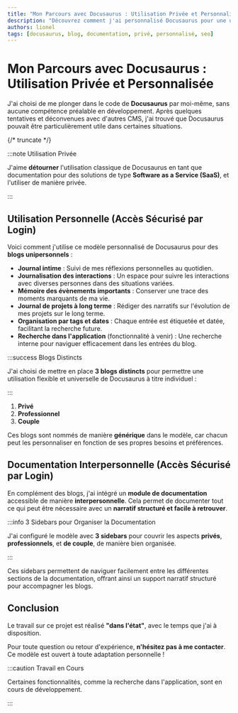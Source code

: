 ```yaml
---
title: "Mon Parcours avec Docusaurus : Utilisation Privée et Personnalisée"
description: "Découvrez comment j'ai personnalisé Docusaurus pour une utilisation privée, en créant un modèle avec 3 blogs et une documentation interpersonnelle."
authors: lionel
tags: [docusaurus, blog, documentation, privé, personnalisé, seo]
---
```


# Mon Parcours avec Docusaurus : Utilisation Privée et Personnalisée

J'ai choisi de me plonger dans le code de **Docusaurus** par moi-même, sans aucune compétence préalable en développement. Après quelques tentatives et déconvenues avec d'autres CMS, j'ai trouvé que Docusaurus pouvait être particulièrement utile dans certaines situations.

{/* truncate */}

:::note Utilisation Privée

J'aime **détourner** l'utilisation classique de Docusaurus en tant que documentation pour des solutions de type **Software as a Service (SaaS)**, et l'utiliser de manière privée.

:::

## Utilisation Personnelle (Accès Sécurisé par Login)

Voici comment j'utilise ce modèle personnalisé de Docusaurus pour des **blogs unipersonnels** :

- **Journal intime** : Suivi de mes réflexions personnelles au quotidien.
- **Journalisation des interactions** : Un espace pour suivre les interactions avec diverses personnes dans des situations variées.
- **Mémoire des évènements importants** : Conserver une trace des moments marquants de ma vie.
- **Journal de projets à long terme** : Rédiger des narratifs sur l'évolution de mes projets sur le long terme.
- **Organisation par tags et dates** : Chaque entrée est étiquetée et datée, facilitant la recherche future.
- **Recherche dans l'application** (fonctionnalité à venir) : Une recherche interne pour naviguer efficacement dans les entrées du blog.

:::success Blogs Distincts

J'ai choisi de mettre en place **3 blogs distincts** pour permettre une utilisation flexible et universelle de Docusaurus à titre individuel :

:::

1. **Privé**
2. **Professionnel**
3. **Couple**

Ces blogs sont nommés de manière **générique** dans le modèle, car chacun peut les personnaliser en fonction de ses propres besoins et préférences.

## Documentation Interpersonnelle (Accès Sécurisé par Login)

En complément des blogs, j'ai intégré un **module de documentation** accessible de manière **interpersonnelle**. Cela permet de documenter tout ce qui peut être nécessaire avec un **narratif structuré et facile à retrouver**.

:::info 3 Sidebars pour Organiser la Documentation

J'ai configuré le modèle avec **3 sidebars** pour couvrir les aspects **privés**, **professionnels**, et **de couple**, de manière bien organisée.

:::

Ces sidebars permettent de naviguer facilement entre les différentes sections de la documentation, offrant ainsi un support narratif structuré pour accompagner les blogs.

## Conclusion

Le travail sur ce projet est réalisé **"dans l'état"**, avec le temps que j'ai à disposition. 

Pour toute question ou retour d'expérience, **n'hésitez pas à me contacter**. Ce modèle est ouvert à toute adaptation personnelle !

:::caution Travail en Cours

Certaines fonctionnalités, comme la recherche dans l'application, sont en cours de développement.

:::
